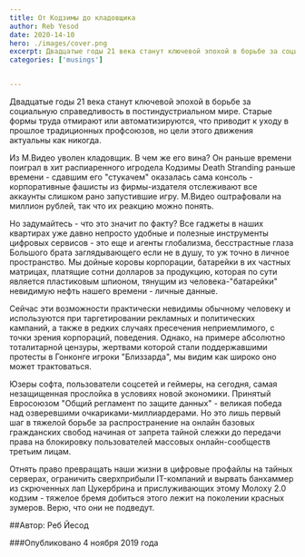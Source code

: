 ```yaml
---
title: От Кодзимы до кладовщика
author: Reb Yesod
date: 2020-14-10
hero: ./images/cover.png
excerpt: Двадцатые годы 21 века станут ключевой эпохой в борьбе за социальную справедливость в постиндустриальном мире. 
categories: ['musings']


---
```

Двадцатые годы 21 века станут ключевой эпохой в борьбе за социальную справедливость в постиндустриальном мире. Старые формы труда отмирают или автоматизируются, что приводит к уходу в прошлое традиционных профсоюзов, но цели этого движения актуальны как никогда.

Из М.Видео уволен кладовщик. В чем же его вина? Он раньше времени поиграл в хит распиаренного игродела Кодзимы Death Stranding раньше времени - сдавшим его "стукачем" оказалась сама консоль - корпоративные фашисты из фирмы-издателя отслеживают все аккаунты слишком рано запустившие игру. М.Видео оштрафовали на миллион рублей, так что их реакцию можно понять. 

Но задумайтесь - что это значит по факту? Все гаджеты в наших квартирах уже давно непросто удобные и полезные инструменты цифровых сервисов - это еще и агенты глобализма, бесстрастные глаза Большого брата заглядывающего если не в душу, то уж точно в личное пространство. Мы дойные коровы корпорации, батарейки в их частных матрицах, платящие сотни долларов за продукцию, которая по сути является пластиковым шпионом, тянущим из человека-"батарейки" невидимую нефть нашего времени - личные данные. 

Сейчас эти возможности практически невидимы обычному человеку и используются при таргетировании рекламных и политических кампаний, а также в редких случаях пресечения неприемлимого, с точки зрения корпораций, поведения. Однако, на примере абсолютно тоталитарной цензуры, жертвами которой стали поддержавшими протесты в Гонконге игроки "Близзарда", мы видим как широко оно может трактоваться.

Юзеры софта, пользователи соцсетей и геймеры, на сегодня, самая незащищенная прослойка в условиях новой экономики. Принятый Евросоюзом "Общий регламент по защите данных" - великая победа над озверевшими очкариками-миллиардерами. Но это лишь первый шаг в тяжелой борьбе за распространение на онлайн базовых гражданских свобод начиная от запрета тайной слежки до передачи права на блокировку пользователей массовых онлайн-сообществ третьим лицам.

Отнять право превращать наши жизни в цифровые профайлы на тайных серверах, ограничить сверхприбыли IT-компаний и вырвать банхаммер из скрюченных лап Цукербрина и прислуживающих этому Молоху 2.0 кодзим - тяжелое бремя добиться этого лежит на поколении красных зумеров. Верю, что они не подведут. 

##Автор: Реб Йесод

###Опубликовано 4 ноября 2019 года
